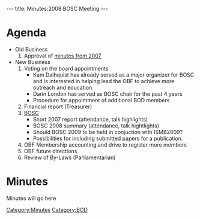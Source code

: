 ---
title: Minutes:2008 BOSC Meeting
---

=Agenda=
* Old Business
*# Approval of [[Minutes:2007_BOSC_Meeting|minutes from 2007]]
* New Business
*# Voting on the board appointments
*#* Kam Dalhquist has already served as a major organizer for BOSC and is interested in helping lead the OBF to achieve more outreach and education.
*#* Darin London has served as BOSC chair for the past 4 years
*#* Procedure for appointment of additional BOD members
*# Financial report (Treasurer)
*# [[BOSC]]
*#* Short 2007 report (attendance, talk highlights)
*#* BOSC 2008 summary (attendance, talk hightlights)
*#* Should BOSC 2009 to be held in conjuction with ISMB2009?
*#* Possibilities for including submitted papers for a publication.
*# OBF Membership accounting and drive to register more members
*# OBF future directions
*# Review of By-Laws (Parliamentarian)

=Minutes=

Minutes will go here

[[Category:Minutes]] [[Category:BOD]]